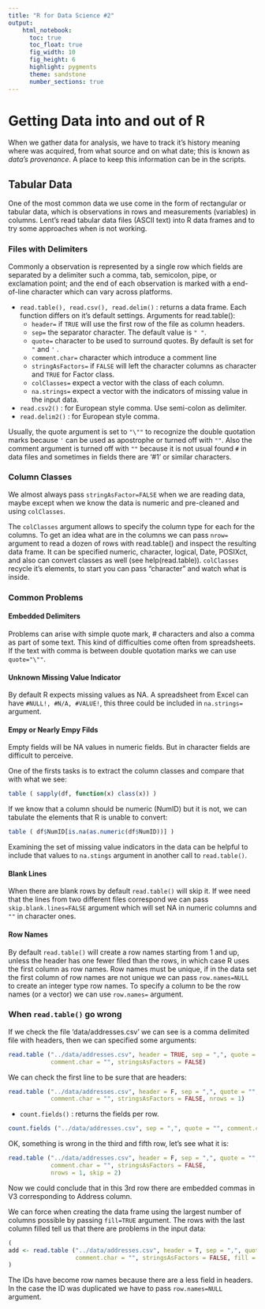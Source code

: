 ```yaml
---
title: "R for Data Science #2"
output: 
    html_notebook: 
      toc: true
      toc_float: true
      fig_width: 10
      fig_height: 6
      highlight: pygments
      theme: sandstone
      number_sections: true
---
```


# Getting Data into and out of R

When we gather data for analysis, we have to track it's history meaning where was acquired, from what source and on what date; this is known as *data's provenance*. A place to keep this information can be in the scripts.

## Tabular Data

One of the most common data we use come in the form of rectangular or tabular data, which is observations in rows and measurements (variables) in columns. Lent's read tabular data files (ASCII text) into R data frames and to try some approaches when is not working.

### Files with Delimiters

Commonly a observation is represented by a single row which fields are separated by a delimiter such a comma, tab, semicolon, pipe, or exclamation point; and the end of each observation is marked with a end-of-line character which can vary across platforms.

-   `read.table(), read.csv(), read.delim()` : returns a data frame. Each function differs on it's default settings. Arguments for read.table():
    -   `header=` if `TRUE` will use the first row of the file as column headers.
    -   `sep=` the separator character. The default value is `" "`.
    -   `quote=` character to be used to surround quotes. By default is set for `"` and `'` .
    -   `comment.char=` character which introduce a comment line
    -   `stringAsFactors=` if `FALSE` will left the character columns as character and `TRUE` for Factor class.
    -   `colClasses=` expect a vector with the class of each column.
    -   `na.strings=` expect a vector with the indicators of missing value in the input data.
-   `read.csv2()` : for European style comma. Use semi-colon as delimiter.
-   `read.delim2()` : for European style comma.

Usually, the quote argument is set to `"\""` to recognize the double quotation marks because `'` can be used as apostrophe or turned off with `""`. Also the comment argument is turned off with `""` because it is not usual found `#` in data files and sometimes in fields there are '#1' or similar characters.

### Column Classes

We almost always pass `stringAsFactor=FALSE` when we are reading data, maybe except when we know the data is numeric and pre-cleaned and using `colClasses`. 

The `colClasses` argument allows to specify the column type for each for the columns. To get an idea what are in the columns we can pass `nrow=` argument to read a dozen of rows with read.table() and inspect the resulting data frame. It can be specified numeric, character, logical, Date, POSIXct, and also can convert classes as well (see help(read.table)). `colClasses` recycle it's elements, to start you can pass "character" and watch what is inside.

### Common Problems

#### Embedded Delimiters {.unnumbered}

Problems can arise with simple quote mark, # characters and also a comma as part of some text. This kind of difficulties come often from spreadsheets. If the text with comma is between double quotation marks we can use `quote="\""`.

#### Unknown Missing Value Indicator {.unnumbered}

By default R expects missing values as NA. A spreadsheet from Excel can have `#NULL!, #N/A, #VALUE!`, this three could be included in `na.strings=` argument.

#### Empy or Nearly Empy Filds {.unnumbered}

Empty fields will be NA values in numeric fields. But in character fields are difficult to perceive. 

One of the firsts tasks is to extract the column classes and compare that with what we see:

```r 
table ( sapply(df, function(x) class(x)) )
```

If we know that a column should be numeric (NumID) but it is not, we can tabulate the elements that R is unable to convert:

```r
table ( df$NumID[is.na(as.numeric(df$NumID))] )
```

Examining the set of missing value indicators in the data can be helpful to include that values to `na.stings` argument in another call to `read.table()`.

#### Blank Lines {.unnumbered}

When there are blank rows by default `read.table()` will skip it. If wee need that the lines from two different files correspond we can pass `skip.blank.lines=FALSE` argument which will set NA in numeric columns and `""` in character ones.

#### Row Names {.unnumbered}

By default `read.table()` will create a row names starting from 1 and up, unless the header has one fewer filed than the rows, in which case R uses the first column as row names. Row names must be unique, if in the data set the first column of row names are not unique we can pass `row.names=NULL` to create an integer type row names. To specify a column to be the row names (or a vector) we can use `row.names=` argument.

### When `read.table()` go wrong

If we check the file 'data/addresses.csv' we can see is a comma delimited file with headers, then we can specified some arguments:

```r
read.table ("../data/addresses.csv", header = TRUE, sep = ",", quote = "",
            comment.char = "", stringsAsFactors = FALSE)
```

We can check the first line to be sure that are headers:

```r
read.table ("../data/addresses.csv", header = F, sep = ",", quote = "",
            comment.char = "", stringsAsFactors = FALSE, nrows = 1)
```

-   `count.fields()` : returns the fields per row.

```r
count.fields ("../data/addresses.csv", sep = ",", quote = "", comment.char = "")
```

OK, something is wrong in the third and fifth row, let's see what it is:

```r
read.table ("../data/addresses.csv", header = F, sep = ",", quote = "",
            comment.char = "", stringsAsFactors = FALSE, 
            nrows = 1, skip = 2)
```

Now we could conclude that in this 3rd row there are embedded commas in V3 corresponding to Address column.

We can force when creating the data frame using the largest number of columns possible by passing `fill=TRUE` argument. The rows with the last column filled tell us that there are problems in the input data:

```r
(
add <- read.table ("../data/addresses.csv", header = T, sep = ",", quote = "",
                   comment.char = "", stringsAsFactors = FALSE, fill = T)
)
```

The IDs have become row names because there are a less field in headers. In the case the ID was duplicated we have to pass `row.names=NULL` argument. 












